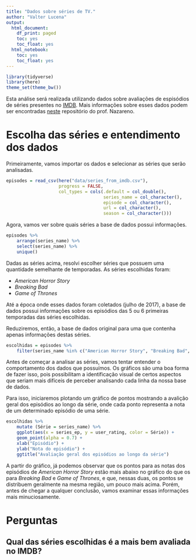 ```yaml
---
title: "Dados sobre séries de TV."
author: "Valter Lucena"
output:
  html_document:
    df_print: paged
    toc: yes
    toc_float: yes
  html_notebook:
    toc: yes
    toc_float: yes
---
```


```r
library(tidyverse)
library(here)
theme_set(theme_bw())
```

Esta análise será realizada utilizando dados sobre avaliações de espisódios de séries presentes no [IMDB](https://www.imdb.com). Mais informações sobre esses dados podem ser encontradas [neste](https://github.com/nazareno/imdb-series) repositório do prof. Nazareno.

# Escolha das séries e entendimento dos dados

Primeiramente, vamos importar os dados e selecionar as séries que serão analisadas.

```r
episodes = read_csv(here("data/series_from_imdb.csv"), 
                    progress = FALSE,
                    col_types = cols(.default = col_double(), 
                                     series_name = col_character(), 
                                     episode = col_character(), 
                                     url = col_character(),
                                     season = col_character()))
```

Agora, vamos ver sobre quais séries a base de dados possui informações.

```r
episodes %>%
    arrange(series_name) %>% 
    select(series_name) %>%
    unique()
```

Dadas as séries acima, resolvi escolher séries que possuem uma quantidade semelhante de temporadas. As séries escolhidas foram:

* *American Horror Story*
* *Breaking Bad*
* *Game of Thrones*

Até a época onde esses dados foram coletados (julho de 2017), a base de dados possui informações sobre os episódios das 5 ou 6 primeiras temporadas das séries escolhidas.

Reduziremos, então, a base de dados original para uma que contenha apenas informações destas séries.

```r
escolhidas = episodes %>% 
    filter(series_name %in% c("American Horror Story", "Breaking Bad", "Game of Thrones"))
```

Antes de começar a analisar as séries, vamos tentar entender o comportamento dos dados que possuímos. Os gráficos são uma boa forma de fazer isso, pois possibilitam a identificação visual de certos aspectos que seriam mais difíceis de perceber analisando cada linha da nossa base de dados.

Para isso, iniciaremos plotando um gráfico de pontos mostrando a avalição geral dos episódios ao longo da série, onde cada ponto representa a nota de um determinado episódio de uma série.

```r
escolhidas %>% 
    mutate (Série = series_name) %>% 
    ggplot(aes(x = series_ep, y = user_rating, color = Série)) +
    geom_point(alpha = 0.7) +
    xlab("Episódio") +
    ylab("Nota do episódio") +
    ggtitle("Avaliação geral dos episódios ao longo da série")
```

A partir do gráfico, já podemos observar que os pontos para as notas dos episódios de *American Horror Story* estão mais abaixo no gráfico do que os para *Breaking Bad* e *Game of Thrones*, e que, nessas duas, os pontos se distribuem geralmente na mesma região, um pouco mais acima. Porém, antes de chegar a qualquer conclusão, vamos examinar essas informações mais minuciosamente.

# Perguntas

## Qual das séries escolhidas é a mais bem avaliada no IMDB?
